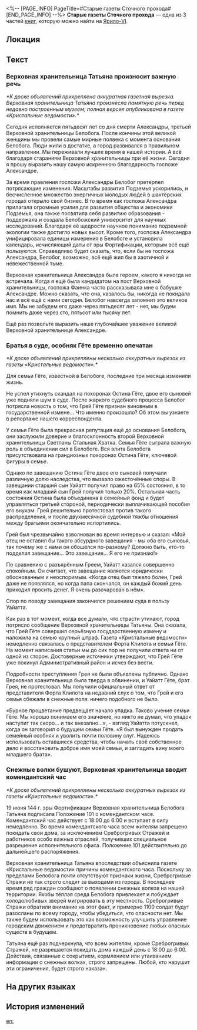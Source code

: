 <%-- [PAGE_INFO]
PageTitle=#Старые газеты Сточного прохода#
[END_PAGE_INFO] --%>
{{Дополнить}}
{{Книга Инфобокс
|id           = 106
|Название     = 
|Изображение  = Предмет Записи.png
|Мир          = Ярило-VI
|Томов        = 3
|Автор        = <!--нужно добавить-->
|Описание     = Несколько вырезок со старыми новостными сводками. Небольшая иллюстрация того, как Белобог выглядел много лет назад.
|Том1         = {{tx}}
|Источник1    = {{tx|Отсутствует источник}}
|Том2         = {{tx}}
|Источник2    = {{tx|Отсутствует источник}}
|Том3         = {{tx}}
|Источник3    = {{tx|Отсутствует источник}}
|Персонажи    = 
|Фракции      = 
}}
'''Старые газеты Сточного прохода''' — одна из 3 частей [[Книги|книг]], которую можно найти на [[Ярило-VI]].

==Локация==
{{Отметка карты|<!--название карты-->|<!--id отметки-->}}

==Текст==
===Верховная хранительница Татьяна произносит важную речь===
''*К доске объявлений прикреплена аккуратная газетная вырезка. Верховная хранительница Татьяна произнесла памятную речь перед недавно построенным музеем; полная версия опубликована в газете «Кристальные ведомости».*''

{{Размер|+2|<div align="center">Памятная речь в честь пятидесятой годовщины со дня смерти Верховной хранительницы Александры</div>}}

Сегодня исполняется пятьдесят лет со дня смерти Александры, третьей Верховной хранительницы Белобога. После кончины этой великой женщины мы провели самые мирные полвека с момента основания Белобога. Люди жили в достатке, а город развивался в правильном направлении. Мы переживали лучшее время в нашей истории. А всё благодаря стараниям Верховной хранительницы при её жизни. Сегодня я прошу выразить нашу самую искреннюю благодарность госпоже Александре.

За время правления госпожи Александры Белобог претерпел потрясающие изменения. Масштабы развития Подземья ускорились, и бесчисленное множество энергичных молодых людей в шахтёрских городах открыло свой бизнес. В то время как госпожа Александра прилагала огромные усилия для развития общества и экономики Подземья, она также посвятила себя развитию образования - поддержала и создала Белобожский университет для научных исследований. Благодаря её щедрости научное понимание подземной экологии также достигло новых высот. Кроме того, госпожа Александра унифицировала единицы измерения в Белобоге и установила календарь, исчисляющий даты от эры Фортификации, которым всё ещё пользуются. Справедливо будет сказать, что, если бы не госпожа Александра, Белобог, возможно, всё ещё жил бы в хаотичной и невежественной тьме.

Верховная хранительница Александра была героем, какого я никогда не встречала. Когда я ещё была кандидатом на пост Верховной хранительницы, госпожа Фаинка часто рассказывала мне о бабушке Александре. Можно сказать, что она, казалось бы, никогда не покидала нас и всё ещё с нами сегодня. Белобог навсегда запомнит это великое имя. Мы не забудем его даже через пятьдесят лет - нет, мы будем помнить даже через сто, пятьсот или тысячу лет.

Ещё раз позвольте выразить наше глубочайшее уважение великой Верховной хранительнице Александре.

===Братья в суде, особняк Гёте временно опечатан===
''*К доске объявлений прикреплены несколько аккуратных вырезок из газеты «Кристальные ведомости».*''

Для семьи Гёте, известной в Белобоге, последние три месяца изменили жизнь.

Не успел утихнуть скандал на похоронах Остина Гёте, двое его сыновей уже подняли шум в суде. После жаркого судебного процесса Белобог потрясла новость о том, что Грей Гёте признан виновным в государственной измене... Что именно произошло? Об этом вы узнаете в репортаже нашего корреспондента.

{{Размер|+2|Вскоре после смерти Остина Гёте братья набросились друг на друга из-за завещания}}

У семьи Гёте была прекрасная репутация ещё до основания Белобога, они заслужили доверие и благосклонность второй Верховной хранительницы Светланы Стальная Хватка. Семья Гёте сыграла важную роль в объединении сил в Белобоге. Вся элита Белобога присутствовала на грандиозных похоронах Остина Гёте, ключевой фигуры в семье.

Однако по завещанию Остина Гёте двое его сыновей получали различную долю наследства, что вызвало ожесточённые споры. В завещании старший сын Уайатт получил право на 65% состояния, в то время как младший сын Грей получил только 20%. Остальная часть состояния Остина была объединена в семейный фонд и будет управляться третьей стороной, периодически выплачивающей пособия его внукам. Грей решительно протестовал против такого распределения, и после двухмесячной судебной тяжбы отношения между братьями окончательно испортились.

Грей был чрезвычайно взволнован во время интервью и сказал: «Мой отец не оставил бы такого абсурдного завещания - мы оба его сыновья, так почему же с нами он обошёлся по-разному? Должно быть, кто-то подделал завещание... Это завещание... Я его не признаю!»

По сравнению с разъярённым Греем, Уайатт казался совершенно спокойным. Он считает, что завещание является юридически обоснованным и неоспоримым. «Когда отец был тяжело болен, Грей даже не появлялся, но когда папа скончался, он каждый божий день приходил просить денег. Я очень разочарован в нём».

Спор по поводу завещания закончился решением суда в пользу Уайатта.

{{Размер|+2|Грей исчезает и совершает государственную измену после проигрыша судебного процесса. Уайатт продаёт семейную собственность, чтобы оплатить штрафы.}}

Как раз в тот момент, когда все думали, что страсти утихают, город потрясло сообщение Верховной хранительницы Татьяны. Она сказала, что Грей Гёте совершил серьёзную государственную измену и наложила на семью крупный штраф. Газета «Кристальные ведомости» немедленно связалась с представителем Форта Клипота и семьи Гёте. На момент написания статьи мы до сих пор не получили ответа ни от одной из сторон. Достоверные источники утверждают, что Грей Гёте уже покинул Административный район и исчез без вести.

Подробности преступления Грея не были объявлены публично. Однако Верховная хранительница была тверда в обвинении, и Уайатт Гёте, брат Грея, не протестовал. Мы получили официальный ответ от представителя Форта Клипота на недавний слух о том, что Грей и его семья сбежали в снежные поля: ничего подобного не было.

«Бурное процветание предвещает начало упадка. Таково учение семьи Гёте. Мы хорошо понимаем его значение, но никто не думал, что упадок наступит так скоро... и так внезапно...», - взгляд Уайатта потускнел, когда он заговорил о будущем семьи Гёте. «Я был вынужден продать семейный особняк и уволить почти половину слуг. Надеюсь использовать оставшиеся средства, чтобы начать своё собственное дело и восстановить доброе имя моей семьи, и загладить вину моего младшего брата».

===Снежные волки бушуют, Верховная хранительница вводит комендантский час===
''*К доске объявлений прикреплены несколько аккуратных вырезок из газеты «Кристальные ведомости».*''

19 июня 144 г. эры Фортификации Верховная хранительница Белобога Татьяна подписала Положение 101 о комендантском часе. Комендантский час действует с 18:00 до 6:00 и вступает в силу немедленно. Во время комендантского часа всем жителям запрещено покидать свои дома, за исключением Среброгривых Стражей и работников особо важных отраслей, получивших специальное разрешение исполнительного офиса. Положение 101 действительно до дальнейшего распоряжения.

Верховная хранительница Татьяна впоследствии объяснила газете «Кристальные ведомости» причины комендантского часа. Поскольку за пределами Белобога почти отсутствуют признаки жизни, Среброгривые Стражи не так строго следят за выходами из города. В последнее время ряд граждан сообщают о появлении снежных волков на нашей территории. Якобы тёплая среда Белобога привлекает и побуждает холодолюбивых зверей мигрировать в эту местность. Среброгривые Стражи обратили внимание на этот факт, и примерно 1100 солдат будут разосланы по всему городу, чтобы убедиться, что опасности нет. Мы также будем использовать это как возможность улучшить управление городским движением и предотвратить проникновение любых опасных существ в будущем.

Татьяна ещё раз подчеркнула, что всем жителям, кроме Среброгривых Стражей, не разрешается покидать дома каждый день с 18:00 до 6:00. Действия, связанные с сокрытием, кормлением или утаиванием информации о снежных волках, строго запрещены. Любой, кто нарушит эти ограничения, будет строго наказан.

==На других языках==
{{На других языках
|en   = Old Newspapers of Backwater Pass
|zhs  = 边缘通路的旧报纸
|zht  = 邊緣通道的舊報紙
|ja   = 外縁通路に捨てられた古新聞
|ko   = 변방 통로의 낡은 신문
|es   = Periódicos viejos del Paso del Remanso
|fr   = Vieux journaux du Col de Backwater
|ru   = Старые газеты Сточного прохода
|th   = หนังสือพิมพ์เก่าของ Backwater Pass
|vi   = Giấy Báo Cũ Của Lằn Ranh
|de   = Alte Zeitung vom Abgelegenen Pass
|id   = Koran Bekas Backwater Pass
|pt   = Jornais Antigos da Passagem do Remanso
}}

==История изменений==
{{История изменений|3.5}}

[[en:]]